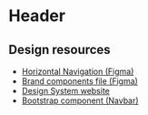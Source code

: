 
<Meta of={HeaderStories} />

# Header
<Canvas>
  <Story of={HeaderStories.MasterBrand} />
</Canvas>

## Design resources

- [Horizontal Navigation (Figma)](https://www.figma.com/file/qKsxl3ogIlBp7dafgxXuCA/QLD-GOV-DDS?type=design&node-id=6332-45264&mode=design&t=O1bFPWV7oxF4vs2D-0)
- [Brand components file (Figma)](https://www.figma.com/file/qKsxl3ogIlBp7dafgxXuCA/QLD-GOV-DDS?type=design&node-id=23167-395566&mode=design&t=O1bFPWV7oxF4vs2D-0)
- [Design System website](https://www.designsystem.qld.gov.au/components/header)
- [Bootstrap component (Navbar)](https://getbootstrap.com/docs/5.3/components/navbar)
